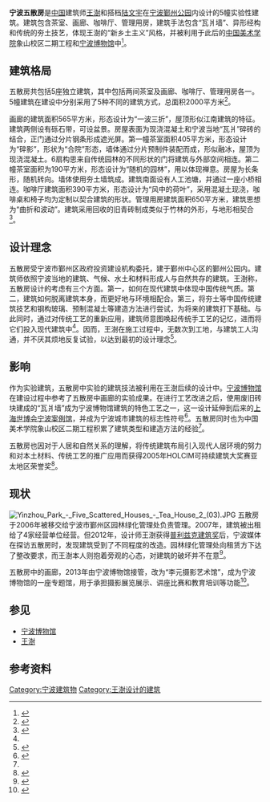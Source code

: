{{Infobox building
|building_name=宁波五散房
|image=Five Scattered Houses in Yinzhou Park.svg
|caption=宁波五散房在鄞州公园中的位置
|location={{CHN}}[[浙江省|浙江省]][[宁波市|宁波市]]
|address=宁波市[[鄞州区|鄞州区]][[鄞州公园|鄞州公园]]
|client=宁波市鄞州区城投公司
|coordinates={{coord|29.811064|N|121.546801|E|format=dms}}
|start_date=2005年4月
|architect=[[王澍_(建筑师)|王澍]]
|architecture_firm=[[业余建筑工作室|业余建筑工作室]]
}}
'''宁波五散房'''是[[中国|中国]]建筑师[[王澍_(建筑师)|王澍]]和搭档[[陆文宇|陆文宇]]在[[宁波|宁波]][[鄞州公园|鄞州公园]]内设计的5幢实验性建筑。建筑包含茶室、画廊、咖啡厅、管理用房，建筑手法包含“瓦爿墙”、异形经构和传统的夯土技艺，体现王澍的“新乡土主义”风格，并被利用于此后的[[中国美术学院|中国美术学院]]象山校区二期工程和[[宁波博物馆|宁波博物馆]]中<ref>{{cite web|url=http://dialog.cnnb.com.cn/system/2012/02/29/007252093.shtml|title=王澍的“试验田”在宁波|publisher=中国宁波网|date=2012-02-29|accessdate=2014-02-02|archive-date=2014-02-03|archive-url=https://web.archive.org/web/20140203220509/http://dialog.cnnb.com.cn/system/2012/02/29/007252093.shtml|dead-url=no}}</ref>。

== 建筑格局 ==
五散房共包括5座独立建筑，其中包括两间茶室及画廊、咖啡厅、管理用房各一。5幢建筑在建设中分别采用了5种不同的建筑方式，总面积2000平方米<ref name="int1">{{cite web|url=http://news2.jrj.com.cn/news/20070326/000000121300.htm|title=王澍的宁波五散房|publisher=中国房地产报|date=2007-03-26|accessdate=2014-02-02|archive-date=2014-02-19|archive-url=https://web.archive.org/web/20140219064817/http://news2.jrj.com.cn/news/20070326/000000121300.htm|dead-url=no}}</ref>。

画廊的建筑面积565平方米，形态设计为“一波三折”，屋顶形似江南建筑的特征。建筑两侧设有砾石带，可设盆景。房屋表面为现浇混凝土和宁波当地“瓦爿”碎砖的结合，正门通过分片钢条形成遮光屏。第一幢茶室面积405平方米，形态设计为“碎影”，形状为“合院”形态，墙体通过分片预制件装配而成，形似融冰，屋顶为现浇混凝土。6扇构思来自传统园林的不同形状的门将建筑与外部空间相连。第二幢茶室面积为190平方米，形态设计为“随机的园林”，用以体现禅意。房屋为长条形，随机转向。墙体使用夯土墙筑成。建筑南面设有人工池塘，并通过一座小桥相连。咖啡厅建筑面积390平方米，形态设计为“风中的荷叶”，采用混凝土现浇，咖啡桌和椅子均为定制以契合建筑的形状。管理用房建筑面积650平方米，建筑思想为“曲折和波动”。建筑采用回收的旧青砖制成类似于竹林的外形，与地形相契合<ref>{{cite article|title=Five Scattered Houses, Ning Bo, China|author=Wang Shu|publisher=Holcim Foundation|year=2005|url=http://src.holcimfoundation.org/dnl/a7dbde3f-fdf7-42b3-86bc-62f43bbe2039/HolcimAwards05_APAC_acknA.pdf|accessdate=2014-02-02|archive-date=2014-02-19|archive-url=https://web.archive.org/web/20140219101322/http://src.holcimfoundation.org/dnl/a7dbde3f-fdf7-42b3-86bc-62f43bbe2039/HolcimAwards05_APAC_acknA.pdf|dead-url=no}}</ref>。
{{Gallery
|title=
|footer=
|width=180
|lines=1
|align=center
|File:Yinzhou Park - Five Scattered Houses - Gallery (01).JPG|画廊
|File:Ningbo Yinzhou Park-Five Scattered Houses-Tea House 1 20191203.jpg|茶室1
|File:Yinzhou Park - Five Scattered Houses - Tea House 2 (01).JPG|茶室2
|File:Yinzhou Park - Five Scattered Houses - Cafe (02).JPG|咖啡厅
|File:Yinzhou Park - Five Scattered Houses - Office Building (01).JPG|管理用房
}}

== 设计理念 ==
五散房受宁波市鄞州区政府投资建设机构委托，建于鄞州中心区的鄞州公园内。建筑师依照宁波当地的建筑、气候、水土和材料形成人与自然共存的建筑。王澍称，五散房设计的考虑有三个方面。第一，如何在现代建筑中体现中国传统气质。第二，建筑如何脱离建筑本身，而更好地与环境相配合。第三，将夯土等中国传统建筑技艺和钢构玻璃、预制混凝土等建造方法进行尝试，为将来的建筑打下基础。与此同时，通过对传统工艺的重新应用，建筑师意图唤起传统手工艺的记忆，进而将它们投入现代建筑中<ref name="int1" />。因而，王澍在施工过程中，无数次到工地，与建筑工人沟通，并不厌其烦地反复试验，以达到最初的设计理念<ref>{{cite web|url=http://news.cnnb.com.cn/system/2012/02/29/007252101.shtml|title=乡土英雄王澍宁波印迹|publisher=中国宁波网|date=2012-02-29|accessdate=2014-02-02|archive-url=https://web.archive.org/web/20121205054547/http://news.cnnb.com.cn/system/2012/02/29/007252101.shtml|archive-date=2012-12-05|dead-url=yes}}</ref>。

== 影响 ==
{{multiple image
 | align     = right
 | direction = horizontal
 | width     = 140
 | image1    = Yinzhou Park - Five Scattered Houses - Gallery (05).JPG
 | caption1  = 五散房画廊瓦爿墙
 | image2    = Tile wall in NBM (2).JPG
 | caption2  = 宁波博物馆瓦爿墙
}}
作为实验建筑，五散房中实验的建筑技法被利用在王澍后续的设计中。[[宁波博物馆|宁波博物馆]]在建设过程中参考了五散房中画廊的实验成果。在进行工艺改进之后，使用废旧砖块建成的“瓦爿墙”成为宁波博物馆建筑的特色工艺之一，这一设计延伸到后来的[[中国2010年上海世界博览会宁波案例馆|上海世博会宁波案例馆]]，并成为宁波城市建筑的标志性符号<ref>{{cite article|url=http://www.uedmagazine.net/UED_Column_con.aspx?one=1&two=11&three=65&pid=4451|title=共同创造——宁波博物馆建设侧记|author=胡军|publisher=城市·环境·设计|year=2012|issue=6|access-date=2014-02-02|archive-date=2014-02-21|archive-url=https://web.archive.org/web/20140221202223/http://www.uedmagazine.net/UED_Column_con.aspx?one=1&two=11&three=65&pid=4451|dead-url=no}}</ref>。五散房同时也为中国美术学院象山校区二期工程积累了建筑类型和建造方法的经验<ref name="int1" />。

五散房也因对于人居和自然关系的理解，将传统建筑布局引入现代人居环境的努力和对本土材料、传统工艺的推广应用而获得2005年HOLCIM可持续建筑大奖赛亚太地区荣誉奖<ref>{{cite web|url=http://www.holcimfoundation.org/Awards/regional-holcim-awards-2005-asia-pacific/winners|title=Winning projects 2005 in Asia Pacific|publisher=Holcim Foundation|year=2005|accessdate=2014-02-02|archive-date=2014-02-19|archive-url=https://web.archive.org/web/20140219094106/http://www.holcimfoundation.org/Awards/regional-holcim-awards-2005-asia-pacific/winners|dead-url=no}}</ref>。

== 现状 ==
[[File:Yinzhou_Park_-_Five_Scattered_Houses_-_Tea_House_2_(03).JPG|thumb]]
五散房于2006年被移交给宁波市鄞州区园林绿化管理处负责管理。2007年，建筑被出租给了4家经营单位经营。但2012年，设计师王澍获得[[普利兹克建筑奖|普利兹克建筑奖]]后，宁波媒体在探访五散房时，发现建筑受到了不同程度的改造。园林绿化管理处向租赁方下达了整改要求，而王澍本人则抱着旁观的心态，对建筑的破坏并不在意<ref>{{cite web|url=http://news.cnnb.com.cn/system/2012/03/10/007260739.shtml|title=鄞州"五散房"被化妆整容”管理方责令商家限期整改|publisher=东南商报|date=2012-03-10|accessdate=2014-02-02|archive-date=2012-06-17|archive-url=https://web.archive.org/web/20120617035912/http://news.cnnb.com.cn/system/2012/03/10/007260739.shtml|dead-url=no}}</ref>。

五散房中的画廊，2013年由宁波博物馆接管，改为“李元摄影艺术馆”，成为宁波博物馆的一座专题馆，用于承担摄影展览展示、讲座比赛和教育培训等功能<ref>{{cite web|url=http://news.cnnb.com.cn/system/2013/09/28/007861277.shtml|title=李元摄影艺术馆开馆暨第九届中国摄影金像奖获奖者作品巡展启动|publisher=中国宁波网|date=2013-09-28|accessdate=2014-02-12|archive-date=2014-02-22|archive-url=https://web.archive.org/web/20140222035248/http://news.cnnb.com.cn/system/2013/09/28/007861277.shtml|dead-url=no}}</ref>。

== 参见 ==
* [[宁波博物馆|宁波博物馆]]
* [[王澍_(建筑师)|王澍]]

== 参考资料 ==
{{commonscat|Five Scattered Houses, Ningbo}}
{{reflist}}

[[Category:宁波建筑物|Category:宁波建筑物]]
[[Category:王澍设计的建筑|Category:王澍设计的建筑]]